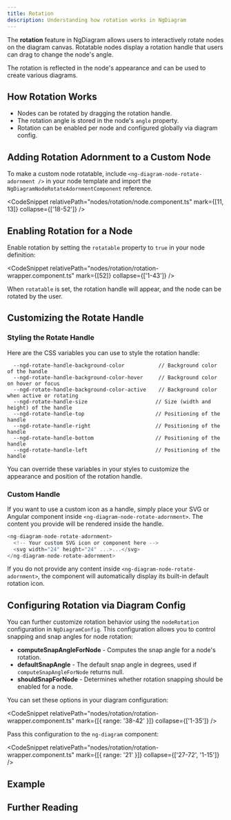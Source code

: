 ```yaml
---
title: Rotation
description: Understanding how rotation works in NgDiagram
---
```



The **rotation** feature in NgDiagram allows users to interactively rotate nodes on the diagram canvas.
Rotatable nodes display a rotation handle that users can drag to change the node's angle.

The rotation is reflected in the node's appearance and can be used to create various diagrams.

## How Rotation Works

- Nodes can be rotated by dragging the rotation handle.
- The rotation angle is stored in the node's `angle` property.
- Rotation can be enabled per node and configured globally via diagram config.

## Adding Rotation Adornment to a Custom Node

To make a custom node rotatable, include `<ng-diagram-node-rotate-adornment />` in your node template and import the `NgDiagramNodeRotateAdornmentComponent` reference.

<CodeSnippet relativePath="nodes/rotation/node.component.ts" mark={[11, 13]} collapse={['18-52']} />

## Enabling Rotation for a Node

Enable rotation by setting the `rotatable` property to `true` in your node definition:

<CodeSnippet relativePath="nodes/rotation/rotation-wrapper.component.ts" mark={[52]} collapse={['1-43']} />

When `rotatable` is set, the rotation handle will appear, and the node can be rotated by the user.

## Customizing the Rotate Handle

### Styling the Rotate Handle

Here are the CSS variables you can use to style the rotation handle:

```
  --ngd-rotate-handle-background-color           // Background color of the handle
  --ngd-rotate-handle-background-color-hover     // Background color on hover or focus
  --ngd-rotate-handle-background-color-active    // Background color when active or rotating
  --ngd-rotate-handle-size                      // Size (width and height) of the handle
  --ngd-rotate-handle-top                       // Positioning of the handle
  --ngd-rotate-handle-right                     // Positioning of the handle
  --ngd-rotate-handle-bottom                    // Positioning of the handle
  --ngd-rotate-handle-left                      // Positioning of the handle
```

You can override these variables in your styles to customize the appearance and position of the rotation handle.

### Custom Handle

If you want to use a custom icon as a handle, simply place your SVG or Angular component inside `<ng-diagram-node-rotate-adornment>`.
The content you provide will be rendered inside the handle.

```typescript
<ng-diagram-node-rotate-adornment>
  <!-- Your custom SVG icon or component here -->
  <svg width="24" height="24" ...>...</svg>
</ng-diagram-node-rotate-adornment>
```

If you do not provide any content inside `<ng-diagram-node-rotate-adornment>`, the component will automatically display its built-in default rotation icon.

## Configuring Rotation via Diagram Config

You can further customize rotation behavior using the `nodeRotation` configuration in `NgDiagramConfig`.
This configuration allows you to control snapping and snap angles for node rotation:

- **computeSnapAngleForNode** - Computes the snap angle for a node's rotation.
- **defaultSnapAngle** - The default snap angle in degrees, used if `computeSnapAngleForNode` returns null.
- **shouldSnapForNode** - Determines whether rotation snapping should be enabled for a node.

You can set these options in your diagram configuration:

<CodeSnippet
  relativePath="nodes/rotation/rotation-wrapper.component.ts"
  mark={[{ range: '38-42' }]}
  collapse={['1-35']}
/>

Pass this configuration to the `ng-diagram` component:

<CodeSnippet
  relativePath="nodes/rotation/rotation-wrapper.component.ts"
  mark={[{ range: '21' }]}
  collapse={['27-72', '1-15']}
/>

## Example

<Rotation />

## Further Reading

<LinkCard icon="list-format" title="Nodes" href="/internals/nodes/nodes" description="Learn more about node features" />
<LinkCard
  icon="list-format"
  title="Custom Nodes"
  href="/internals/nodes/custom-nodes"
  description="Create custom node templates"
/>

